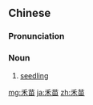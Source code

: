 ==Chinese==
{{zh-forms}}

===Pronunciation===
{{zh-pron
|m=hémiáo
|c=wo4 miu4
|cat=n
}}

===Noun===
{{zh-noun}}

# [[seedling]] {{gloss|of a cereal crop}} {{zh-mw|棵}}

{{zh-cat|Advanced}}

[[mg:禾苗]]
[[ja:禾苗]]
[[zh:禾苗]]